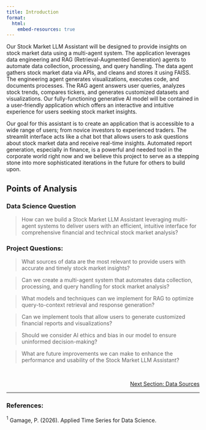 ```yaml
---
title: Introduction
format:
  html:
    embed-resources: true
---
```


Our Stock Market LLM Assistant will be designed to provide insights on stock market data using a multi-agent system. The application leverages data engineering and RAG (Retrieval-Augmented Generation) agents to automate data collection, processing, and query handling. The data agent gathers stock market data via APIs, and cleans and stores it using FAISS. The engineering agent generates visualizations, executes code, and documents processes. The RAG agent answers user queries, analyzes stock trends, compares tickers, and generates customized datasets and visualizations. Our fully-functioning generative AI model will be contained in a user-friendly application which offers an interactive and intuitive experience for users seeking stock market insights.

Our goal for this assistant is to create an application that is accessible to a wide range of users; from novice investors to experienced traders. The streamlit interface acts like a chat bot that allows users to ask questions about stock market data and receive real-time insights. Automated report generation, especially in finance, is a powerful and needed tool in the corporate world right now and we believe this project to serve as a stepping stone into more sophisticated iterations in the future for others to build upon.

## Points of Analysis

### Data Science Question
> How can we build a Stock Market LLM Assistant leveraging multi-agent systems to deliver users with an efficient, intuitive interface for comprehensive financial and technical stock market analysis?

### Project Questions:

> What sources of data are the most relevant to provide users with accurate and timely stock market insights?

> Can we create a multi-agent system that automates data collection, processing, and query handling for stock market analysis?

> What models and techniques can we implement for RAG to optimize query-to-context retrieval and response generation?

> Can we implement tools that allow users to generate customized financial reports and visualizations?

> Should we consider AI ethics and bias in our model to ensure uninformed decision-making?

> What are future improvements we can make to enhance the performance and usability of the Stock Market LLM Assistant?

<br>
<!-- Reference to next section -->
<div style="text-align: right; font-size: 14px;">
  <a href="2_data.html">Next Section: Data Sources</a>
</div>

---

### References:

${^1}$ Gamage, P. (2026). Applied Time Series for Data Science.
